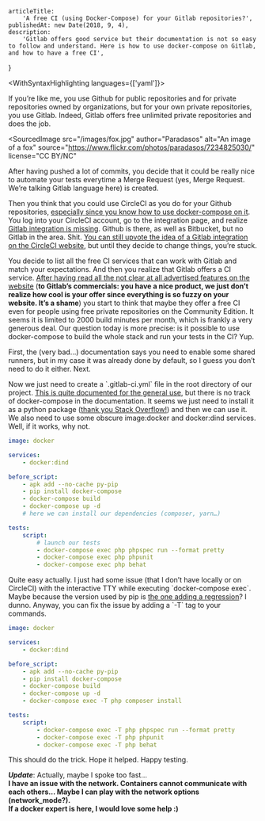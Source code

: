 
<Layout>

    articleTitle:
        'A free CI (using Docker-Compose) for your Gitlab repositories?',
    publishedAt: new Date(2018, 9, 4),
    description:
        'Gitlab offers good service but their documentation is not so easy to follow and understand. Here is how to use docker-compose on Gitlab, and how to have a free CI',
}

<WithSyntaxHighlighting languages={['yaml']}>
<ArticleInfos meta={meta} />

If you’re like me, you use Github for public repositories and for private repositories owned by organizations, but for your own private repositories, you use Gitlab. Indeed, Gitlab offers free unlimited private repositories and does the job.

<SourcedImage
    src="/images/fox.jpg"
    author="Paradasos"
    alt="An image of a fox"
    source="https://www.flickr.com/photos/paradasos/7234825030/"
    license="CC BY/NC"
></SourcedImage>

After having pushed a lot of commits, you decide that it could be really nice to automate your tests everytime a Merge Request (yes, Merge Request. We’re talking Gitlab language here) is created.

Then you think that you could use CircleCI as you do for your Github repositories, [especially since you know how to use docker-compose on it](https://medium.com/@einenlum/testing-your-app-with-docker-compose-on-circleci-ffd4cc8e2cfa). You log into your CircleCI account, go to the integration page, and realize [Gitlab integration is missing](https://circleci.com/integrations/). Github is there, as well as Bitbucket, but no Gitlab in the area. Shit. [You can still upvote the idea of a Gitlab integration on the CircleCI website](https://circleci.com/ideas/?idea=CCI-I-248), but until they decide to change things, you’re stuck.

You decide to list all the free CI services that can work with Gitlab and match your expectations. And then you realize that Gitlab offers a CI service. [After having read all the not clear at all advertised features on the website](https://about.gitlab.com/features/gitlab-ci-cd/) (**to Gitlab’s commercials: you have a nice product, we just don’t realize how cool is your offer since everything is so fuzzy on your website. It’s a shame**) you start to think that maybe they offer a free CI even for people using free private repositories on the Community Edition. It seems it is limited to 2000 build minutes per month, which is frankly a very generous deal. Our question today is more precise: is it possible to use docker-compose to build the whole stack and run your tests in the CI? Yup.

First, the (very bad…) documentation says you need to enable some shared runners, but in my case it was already done by default, so I guess you don’t need to do it either. Next.

Now we just need to create a \`.gitlab-ci.yml\` file in the root directory of our project. [This is quite documented for the general use](https://docs.gitlab.com/ce/ci/yaml/), but there is no track of docker-compose in the documentation. It seems we just need to install it as a python package ([thank you Stack Overflow!](https://stackoverflow.com/a/42697808/3524372)) and then we can use it. We also need to use some obscure image:docker and docker:dind services. Well, if it works, why not.

```yaml
image: docker

services:
    - docker:dind

before_script:
    - apk add --no-cache py-pip
    - pip install docker-compose
    - docker-compose build
    - docker-compose up -d
    # here we can install our dependencies (composer, yarn…)

tests:
    script:
        # launch our tests
        - docker-compose exec php phpspec run --format pretty
        - docker-compose exec php phpunit
        - docker-compose exec php behat
```

Quite easy actually. I just had some issue (that I don’t have locally or on CircleCI) with the interactive TTY while executing \`docker-compose exec\`. Maybe because the version used by pip is [the one adding a regression](https://github.com/docker/compose/issues/5696#issue-299103105)? I dunno. Anyway, you can fix the issue by adding a \`-T\` tag to your commands.

```yaml
image: docker

services:
    - docker:dind

before_script:
    - apk add --no-cache py-pip
    - pip install docker-compose
    - docker-compose build
    - docker-compose up -d
    - docker-compose exec -T php composer install

tests:
    script:
        - docker-compose exec -T php phpspec run --format pretty
        - docker-compose exec -T php phpunit
        - docker-compose exec -T php behat
```

This should do the trick. Hope it helped. Happy testing.

**_Update_**: Actually, maybe I spoke too fast…  
**I have an issue with the network. Containers cannot communicate with each others… Maybe I can play with the network options (network_mode?).  
If a docker expert is here, I would love some help :)**

</WithSyntaxHighlighting>

</Layout>
